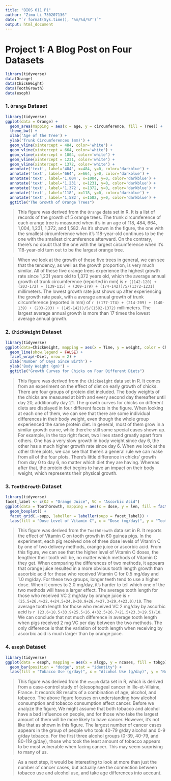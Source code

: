 ```yaml
---
title: "BIOS 611 P1"
author: "Zimu Li 730207136"
date: "`r format(Sys.time(), '%m/%d/%Y')`"
output: html_document
---
```


# Project 1: A Blog Post on Four Datasets

```r
library(tidyverse)
data(Orange)
data(ChickWeight)
data(ToothGrowth)
data(esoph)
```

### 1. `Orange` Dataset

```r
library(tidyverse)
ggplot(data = Orange) +
  geom_area(mapping = aes(x = age, y = circumference, fill = Tree)) +
  theme_bw() +
  xlab('Age of the Tree') +
  ylab('Trunk Circumferences (mm)') +
  geom_vline(xintercept = 484, color='white') +
  geom_vline(xintercept = 664, color='white') +
  geom_vline(xintercept = 1004, color='white') +
  geom_vline(xintercept = 1231, color='white') +
  geom_vline(xintercept = 1372, color='white') +
  annotate('text', label='484', x=484, y=0, color='darkblue') +
  annotate('text', label='664', x=664, y=0, color='darkblue') +
  annotate('text', label='1,004', x=1004, y=0, color='darkblue') +
  annotate('text', label='1,231', x=1231, y=0, color='darkblue') +
  annotate('text', label='1,372', x=1372, y=0, color='darkblue') +
  annotate('text', label='118', x=118, y=0, color='darkblue') +
  annotate('text', label='1,582', x=1582, y=0, color='darkblue') +
  ggtitle("The Growth of Orange Trees")
```

> This figure was derived from the `Orange` data set in R. It is a list of records of the growth of 5 orange trees. The trunk circumference of each orange tree is measured when it's in an age of 118, 484, 664, 1,004, 1,231, 1,372, and 1,582. As it's shown in the figure, the one with the smallest circumference when it's 118-year-old continues to be the one with the smallest circumference afterward. On the contrary, there's no doubt that the one with the largest circumference when it's 118-year-old turn out to be the largest orange tree.

>When we look at the growth of these five trees in general, we can see that the tendency, as well as the growth proportion, is very much similar. All of these five orange trees experience the highest growth rate since 1,231 years old to 1,372 years old, which the average annual growth of trunk circumference (reported in mm) is `r ((142-120) + (203-172) + (139-115) + (209-179) + (174-142))/5/(1372-1231)`  millimeters. The lowest growth rate just shows up after experiencing the growth rate peak, with a average annual growth of trunk circumference (reported in mm) of `r ((177-174) + (214-209) + (140-139) + (203-203) + (145-142))/5/(1582-1372)` millimeters. The largest average annual growth is more than 17 times the lowest average annual growth.

### 2. `ChickWeight` Dataset

```r
library(tidyverse)
ggplot(data=ChickWeight, mapping = aes(x = Time, y = weight, color = Chick)) + 
  geom_line(show.legend = FALSE) + 
  facet_wrap(~Diet, nrow = 2) + 
  xlab('Number of Days Since Birth') + 
  ylab('Body Weight (gm)') + 
  ggtitle("Growth Curves for Chicks on Four Different Diets")
```

> This figure was derived from the `ChickWeight` data set in R. It comes from an experiment on the effect of diet on early growth of chicks. There are four groups of protein diet included. The body weights of the chicks are measured at birth and every second day thereafter until day 20, additionally day 21. The growth curves for chicks on different diets are displayed in four different facets in the figure. When looking at each one of them, we can see that there are some individual differences in their body weight, even though the whole group experienced the same protein diet. In general, most of them grow in a similar growth curve, while there're still some special cases shown up. For example, in the top right facet, two lines stand greatly apart from others. One has a very slow growth in body weight since day 6, the other has a much higher growth rate since day 6. When we look at the other three plots, we can see that there's a general rule we can make from all of the four plots. There's little difference in chicks' growth from day 0 to day 6, no matter which diet they are having. Whereas after that, the protein diet begins to have an impact on their body weight, which represents their physical growth. 

### 3. `ToothGrowth` Dataset

```r
library(tidyverse)
facet_label <- c(OJ = "Orange Juice", VC = "Ascorbic Acid")
ggplot(data = ToothGrowth, mapping = aes(x = dose, y = len, fill = factor(dose))) + 
  geom_boxplot() + 
  facet_grid(.~supp, labeller = labeller(supp = facet_label)) +
  labs(fill = "Dose Level of Vitamin C", x = "Dose (mg/day)", y = "Tooth Length (mm)", title = "The Effect of Vitamin C on Tooth Growth")
```

> This figure was derived from the `ToothGrowth` data set in R. It reports the effect of Vitamin C on tooth growth in 60 guinea pigs. In the experiment, each pig received one of three dose levels of Vitamin C by one of two delivery methods, orange juice or ascorbic acid. From this figure, we can see that the higher level of Vitamin C doses, the lengthier their tooth will be, no matter which methods of Vitamin C they get. When comparing the differences of two methods, it appears that orange juice resulted in a more obvious tooth length growth than ascorbic acid for those who received Vitamin C for 0.5 mg/day and 1.0 mg/day. For these two groups, longer teeth tend to use a higher dose. When it comes to 2.0 mg/day, it's harder to tell which one of the two methods will have a larger effect. The average tooth length for those who received VC 2 mg/day by orange juice is `r (25.5+26.4+22.4+24.5+24.8+30.9+26.4+27.3+29.4+23.0)/10`. The average tooth length for those who received VC 2 mg/day by ascorbic acid is `r (23.6+18.5+33.9+25.5+26.4+32.5+26.7+21.5+23.3+29.5)/10`. We can conclude that not much difference in average tooth length when pigs received 2 mg VC per day between the two methods. The only difference is that the variation of tooth length when receiving by ascorbic acid is much larger than by orange juice.

### 4. `esoph` Dataset

```r
library(tidyverse)
ggplot(data = esoph, mapping = aes(x = alcgp, y = ncases, fill = tobgp)) +
  geom_bar(position = "dodge", stat = "identity") +
  labs(fill = "Tobacco Use (g/day)", x = "Alcohol Use (g/day)", y = "Number of Cancer Cases", title = "Cancer Cases by Alcohol and Tobacco Use")
```

> This figure was derived from the `esoph` data set in R, which is derived from a case-control study of (o)esophageal cancer in Ille-et-Vilaine, France. It records 88 results of a combination of age, alcohol, and tobacco. The above figure focuses on understanding how alcohol consumption and tobacco consumption affect cancer. Before we analyze the figure, We might assume that both tobacco and alcohol have a bad influence on people, and for those who take the largest amount of them will be more likely to have cancer. However, it's not like that as shown in this figure. The largest number of cancer cases appears in the group of people who took 40-79 g/day alcohol and 0-9 g/day tobacco. For the first three alcohol groups (0-39, 40-79, and 80-119 g/day), those who took the least amount of tobacco appears to be most vulnerable when facing cancer. This may seem surprising to many of us.

> As a next step, it would be interesting to look at more than just the number of cancer cases, but actually see the connection between tobacco use and alcohol use, and take age differences into account.